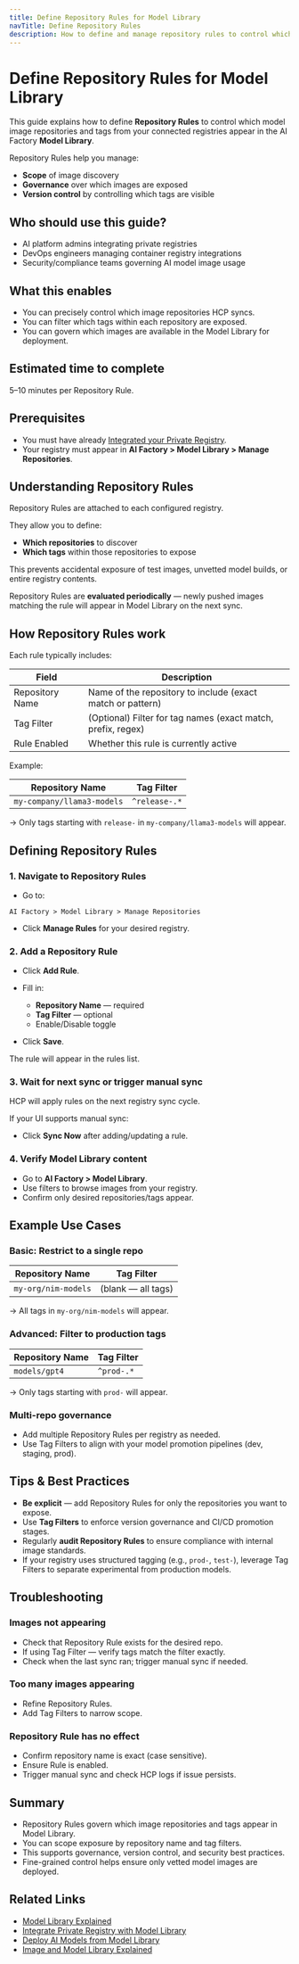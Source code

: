 ```yaml
---
title: Define Repository Rules for Model Library
navTitle: Define Repository Rules
description: How to define and manage repository rules to control which model images appear in the Model Library.
---
```


# Define Repository Rules for Model Library

This guide explains how to define **Repository Rules** to control which model image repositories and tags from your connected registries appear in the AI Factory **Model Library**.

Repository Rules help you manage:

- **Scope** of image discovery
- **Governance** over which images are exposed
- **Version control** by controlling which tags are visible

## Who should use this guide?

- AI platform admins integrating private registries
- DevOps engineers managing container registry integrations
- Security/compliance teams governing AI model image usage

## What this enables

- You can precisely control which image repositories HCP syncs.
- You can filter which tags within each repository are exposed.
- You can govern which images are available in the Model Library for deployment.

## Estimated time to complete

5–10 minutes per Repository Rule.

## Prerequisites

- You must have already [Integrated your Private Registry](integrate-private-registry).
- Your registry must appear in **AI Factory > Model Library > Manage Repositories**.

## Understanding Repository Rules

Repository Rules are attached to each configured registry.

They allow you to define:

- **Which repositories** to discover
- **Which tags** within those repositories to expose

This prevents accidental exposure of test images, unvetted model builds, or entire registry contents.

Repository Rules are **evaluated periodically** — newly pushed images matching the rule will appear in Model Library on the next sync.

## How Repository Rules work

Each rule typically includes:

| Field | Description |
|-------|-------------|
| Repository Name | Name of the repository to include (exact match or pattern) |
| Tag Filter | (Optional) Filter for tag names (exact match, prefix, regex) |
| Rule Enabled | Whether this rule is currently active |

Example:

| Repository Name | Tag Filter |
|-----------------|------------|
| `my-company/llama3-models` | `^release-.*` |

→ Only tags starting with `release-` in `my-company/llama3-models` will appear.

## Defining Repository Rules

### 1. Navigate to Repository Rules

- Go to:

`AI Factory > Model Library > Manage Repositories`

- Click **Manage Rules** for your desired registry.

### 2. Add a Repository Rule

- Click **Add Rule**.
- Fill in:

  - **Repository Name** — required
  - **Tag Filter** — optional
  - Enable/Disable toggle

- Click **Save**.

The rule will appear in the rules list.

### 3. Wait for next sync or trigger manual sync

HCP will apply rules on the next registry sync cycle.

If your UI supports manual sync:

- Click **Sync Now** after adding/updating a rule.

### 4. Verify Model Library content

- Go to **AI Factory > Model Library**.
- Use filters to browse images from your registry.
- Confirm only desired repositories/tags appear.

## Example Use Cases

### Basic: Restrict to a single repo

| Repository Name | Tag Filter |
|-----------------|------------|
| `my-org/nim-models` | (blank — all tags) |

→ All tags in `my-org/nim-models` will appear.

### Advanced: Filter to production tags

| Repository Name | Tag Filter |
|-----------------|------------|
| `models/gpt4` | `^prod-.*` |

→ Only tags starting with `prod-` will appear.

### Multi-repo governance

- Add multiple Repository Rules per registry as needed.
- Use Tag Filters to align with your model promotion pipelines (dev, staging, prod).

## Tips & Best Practices

- **Be explicit** — add Repository Rules for only the repositories you want to expose.
- Use **Tag Filters** to enforce version governance and CI/CD promotion stages.
- Regularly **audit Repository Rules** to ensure compliance with internal image standards.
- If your registry uses structured tagging (e.g., `prod-`, `test-`), leverage Tag Filters to separate experimental from production models.

## Troubleshooting

### Images not appearing

- Check that Repository Rule exists for the desired repo.
- If using Tag Filter — verify tags match the filter exactly.
- Check when the last sync ran; trigger manual sync if needed.

### Too many images appearing

- Refine Repository Rules.
- Add Tag Filters to narrow scope.

### Repository Rule has no effect

- Confirm repository name is exact (case sensitive).
- Ensure Rule is enabled.
- Trigger manual sync and check HCP logs if issue persists.

## Summary

- Repository Rules govern which image repositories and tags appear in Model Library.
- You can scope exposure by repository name and tag filters.
- This supports governance, version control, and security best practices.
- Fine-grained control helps ensure only vetted model images are deployed.

## Related Links

- [Model Library Explained](../../explained/model-library-explained)
- [Integrate Private Registry with Model Library](integrate-private-registry)
- [Deploy AI Models from Model Library](deploy-ai-models)
- [Image and Model Library Explained](../../../../hybrid-manager/learn/explained/model-image-library)
